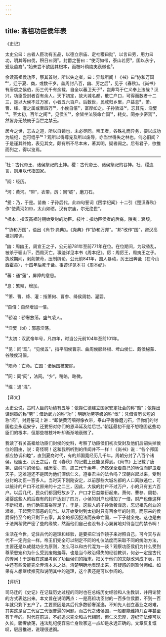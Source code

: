 ```yaml
---
---
---
```

title: 高祖功臣侯年表
---




《史记》

太史公曰：古者人臣功有五品，以德立宗庙、定社稷曰勋¹，以言曰劳，用力曰功，明其等曰伐，积日曰阅²。封爵之誓曰：“使河如带，泰山若厉³，国以永宁，爰及苗裔⁴。”始未尝不欲固其根本，而枝叶稍陵夷衰微也⁵。

余读高祖侯功臣，察其首封，所以失之者，曰：异哉所闻！《书》曰“协和万国⁶”，迁于夏、商，或数千岁。盖周封八百，幽、厉之后⁷，见于《春秋》。《尚书》有唐虞之侯伯，历三代千有余载，自全以蕃卫天子⁸，岂非笃于仁义奉上法哉？汉兴，功臣受封者百有余人。天下初定，故大城名都，散亡户口，可得而数者十二三，是以大侯不过万家，小者五六百户。后数世，民咸归乡里，户益息⁹，萧、曹、绛、灌之属或至四万¹⁰，小侯自倍¹¹，富厚如之。子孙骄溢¹²，忘其先，淫嬖¹³。至太初，百年之间¹⁴，见侯五¹⁵，余皆坐法陨命亡国¹⁶，耗矣。罔亦少密焉¹⁷，然皆身无兢兢于当世之禁云。

居今之世，志古之道，所以自镜也，未必尽同。帝王者，各殊礼而异务，要以成功为统纪，岂可绲乎¹⁸？观所以得尊宠及所以废辱，亦当世得失之林也，何必旧闻？于是谨其终始，表见其文，颇有所不尽本末，著其明，疑者阙之。后有君子，欲推而列之，得以览焉。



***



¹社：古代帝王、诸侯祭祀的土神。稷：古代帝王、诸侯祭祀的谷神。社、稷连言，则用以代指国家。

²阅：经历。

³河：黄河。“带”，衣带。厉：同“砺”，磨刀石。

⁴爰：乃，于是。苗裔：子孙后代。此四句誓词《困学纪闻》十二引《楚汉春秋》作“使黄河如带，太山如砺。汉有宗庙，尔无绝世”。

⁵根本：指汉高祖时期始受封的功臣。枝叶：指功臣侯者的后裔。陵夷：衰颓。

⁶“协和万国”，语出《尚书·尧典》。《尧典》作“协和万邦”。“邦”改作“国”，避汉高祖刘邦讳。

⁷幽：周幽王，周宣王之子，公元前781年至前771年在位。在位期间，为政昏乱，被杀于骊山下，西周灭亡。事迹详见本书《周本纪》。厉：周厉王，周夷王之子。执政期间，剥削繁苛，压制舆论，公元前841年，国人暴动，厉王出奔彘（在今山西霍县），十四年后死于彘。事迹详见本书《周本纪》。

⁸蕃：通“藩”，屏障的意思。

⁹息：繁殖，增加。

¹⁰萧、曹、绛、灌：指萧何、曹参、绛侯周勃、灌婴。

¹¹自倍：自然增加一倍。

¹²骄溢：骄奢放荡，盛气凌人。

¹³淫嬖（bì）：邪恶淫荡。

¹⁴太初：汉武帝年号，凡四年，时当公元前104年至前101年。

¹⁵见：同“现”。“见侯五”，指平阳侯曹宗、曲周侯郦终根、埤山侯仁、戴侯秘蒙、谷陵侯冯偃。

¹⁶陨命：亡命。亡国：诸侯国被废除。

¹⁷罔：同“网”，法网。“少”，稍略，略微。

¹⁸绲：通“混”。

【译文】

太史公说，古时人臣的功绩有五等：依靠仁德建立国家安定社会的称“勋”；依靠出谋划策的称“劳”；借助武力的称“功”；明确功劳等级的称“伐”；凭借资历长短的称“阅”。封爵誓词上讲：“即使黄河细得像衣带，泰山平得像磨刀石，但你们的封国也会永远安宁，还要把对你们的恩泽延及给后世。”朝廷最初不是不想稳固这些功臣们的根本，但那些枝枝叶叶却渐渐地衰微了。

我读了有关高祖给功臣们封侯的史料，考察了功臣侯们初次受封及他们后嗣失掉侯位的因由，说：奇怪啊！这和我所听到的传闻并不一样！《尚书》说：“各个邦国都应协调和睦”，直到夏商时代，有的邦国竟经历几千年。周朝分封了八百个诸侯，经幽王、厉王之后，在《春秋》的记载上还能见得到。《尚书》上记载了唐尧、虞舜时的侯伯，经历夏、商、周三代千余年，仍然保全着自己的地位而屏卫着天子。这难道还不是因为他们深信仁义，遵奉君主的法令吗？汉朝兴起以来，受到分封的功臣一百多人。当时天下刚刚安定，以前那些大城名都的人口离散逃亡，可以统计的户口不过原来的十之二三，因此，大侯的封户不过万户，小的只有五六百户。以后几代，民众们都回归故乡了，户口才日益繁衍起来。萧何、曹参、周勃、灌婴这些人的后裔有的封户达到了四万，小侯的封户也增加了一倍，财产也像这样不断积累，他们确实富裕厚足了。于是，这些人的子孙骄奢淫逸，忘记祖先创业的艰难，干起荒淫邪恶的勾当。从开始受封到太初时只有百余年的时间，而原来的侯爵保持至今的只剩下五家，其余的都因犯法而丧命亡国，一下子就全完。这也是由于法网稍微严密了些的缘故，然而他们自己也没有小心翼翼地对待当世的禁令啊！

生活在今世，记住古代的道理和经验，是要把它当作镜子来对照自己，可今天与古代不一定完全一样。帝王们完全可以制定不同的礼仪法度而采取不同的统治方法，主要还是以成就功业为原则，怎么可以和古代混为一谈？观察功臣侯们为什么受到尊荣恩宠和为什么受到废黜羞辱，也是当今政治得失的经验教训，何必一定是古代的传闻！于是我在这里考察了功臣侯们的始末，把关于他们的文献改列成下表，其中还有些没能完全弄清本末之处，清楚明确地表现出来，有疑惑的则暂付阙如。如果有人想继续推究和说明其中的道理，这个表还是可以参阅的。

【评析】

司马迁的《史记》在记载历史过程的同时也在总结历史经验和人生教训，并用论赞的方式表达出来。本文旨在说明两点：一是高祖功臣封的一百多位侯爵，不到一百年就只剩下五户了。主要原因是其后代多数骄奢淫逸，不知先人创立基业之艰难，其实这是官二代官三代很普遍的问题。而古代之诸侯国，一般都能维持几百年甚至有千年的。时代在前进，不必追求完全和古代相同，但仁义忠厚，遵纪守法便可以久长，骄奢放荡，违法乱纪便容易亡身败家这一点却是永远正确的。文章反复慨叹，层层推进，说理很透彻。